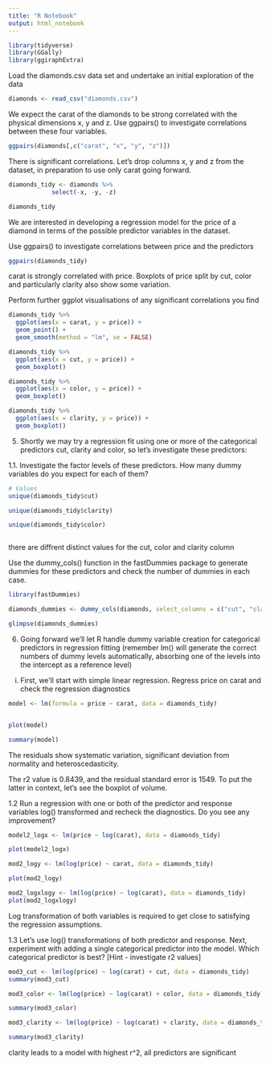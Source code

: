 ```yaml
---
title: "R Notebook"
output: html_notebook
---
```




```r

library(tidyverse)
library(GGally)
library(ggiraphExtra)

```

Load the diamonds.csv data set and undertake an initial exploration of the data

```r

diamonds <- read_csv("diamonds.csv")

```

We expect the carat of the diamonds to be strong correlated with the physical dimensions x, y and z. Use ggpairs() to investigate correlations between these four variables.

```r

ggpairs(diamonds[,c("carat", "x", "y", "z")])

```

There is significant correlations. Let’s drop columns x, y and z from the dataset, in preparation to use only carat going forward.

```r

diamonds_tidy <- diamonds %>%
            select(-x, -y, -z)

diamonds_tidy

```


We are interested in developing a regression model for the price of a diamond in terms of the possible predictor variables in the dataset.

Use ggpairs() to investigate correlations between price and the predictors 

```r

ggpairs(diamonds_tidy)

```
carat is strongly correlated with price. Boxplots of price split by cut, color and particularly clarity also show some variation.


Perform further ggplot visualisations of any significant correlations you find

```r

diamonds_tidy %>%
  ggplot(aes(x = carat, y = price)) +
  geom_point() +
  geom_smooth(method = "lm", se = FALSE)

```

```r
diamonds_tidy %>%
  ggplot(aes(x = cut, y = price)) +
  geom_boxplot()

```

```r
diamonds_tidy %>%
  ggplot(aes(x = color, y = price)) +
  geom_boxplot()

```


```r
diamonds_tidy %>%
  ggplot(aes(x = clarity, y = price)) +
  geom_boxplot()

```



5. Shortly we may try a regression fit using one or more of the categorical predictors cut, clarity and color, so let’s investigate these predictors:

1.1. Investigate the factor levels of these predictors. How many dummy variables do you expect for each of them?

```r
# Values
unique(diamonds_tidy$cut)

unique(diamonds_tidy$clarity)

unique(diamonds_tidy$color)



```

there are diffrent distinct values for the cut, color and clarity column

Use the dummy_cols() function in the fastDummies package to generate dummies for these predictors and check the number of dummies in each case.

```r
library(fastDummies)

diamonds_dummies <- dummy_cols(diamonds, select_columns = c("cut", "clarity", "color"), remove_first_dummy = TRUE)

glimpse(diamonds_dummies)

```

6. Going forward we’ll let R handle dummy variable creation for categorical predictors in regression fitting (remember lm() will generate the correct numbers of dummy levels automatically, absorbing one of the levels into the intercept as a reference level)

i) First, we’ll start with simple linear regression. Regress price on carat and check the regression diagnostics

```r

model <- lm(formula = price ~ carat, data = diamonds_tidy)


plot(model)

```

```r
summary(model)

```

The residuals show systematic variation, significant deviation from normality and heteroscedasticity.

The r2 value is 0.8439, and the residual standard error is 1549. To put the latter in context, let’s see the boxplot of volume.



1.2 Run a regression with one or both of the predictor and response variables log() transformed and recheck the diagnostics. Do you see any improvement?

```r

model2_logx <- lm(price ~ log(carat), data = diamonds_tidy)

plot(model2_logx)

```

```r
mod2_logy <- lm(log(price) ~ carat, data = diamonds_tidy)

plot(mod2_logy)

```

```r

mod2_logxlogy <- lm(log(price) ~ log(carat), data = diamonds_tidy)
plot(mod2_logxlogy)

```

Log transformation of both variables is required to get close to satisfying the regression assumptions.

1.3 Let’s use log() transformations of both predictor and response. Next, experiment with adding a single categorical predictor into the model. Which categorical predictor is best? [Hint - investigate r2 values]


```r

mod3_cut <- lm(log(price) ~ log(carat) + cut, data = diamonds_tidy)
summary(mod3_cut)

```


```r

mod3_color <- lm(log(price) ~ log(carat) + color, data = diamonds_tidy)

summary(mod3_color)

```

```r

mod3_clarity <- lm(log(price) ~ log(carat) + clarity, data = diamonds_tidy)

summary(mod3_clarity)

```

clarity leads to a model with highest r^2, all predictors are significant











































